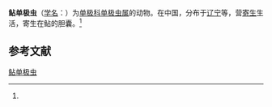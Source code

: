 {{Speciesbox
| name = 鲇单极虫
| status = 
| status_system = 
| image = 
| genus = Thelohanellus
| species = parasilurus
| authority = (Chen, 1998)<ref name='id9726'>{{cite web| url =http://www.bioinfo.cn/db05/BjdwSpecies.php?action=view&id=9726| title =鲇单极虫| work =《中国动物物种编目数据库》| publisher =中国科学院微生物研究所| author =中国科学院动物研究所| accessdate =2009-04-16| deadurl =yes| archiveurl =https://web.archive.org/web/20160305105308/http://www.bioinfo.cn/db05/BjdwSpecies.php?action=view&id=9726| archivedate =2016-03-05}}</ref>
}}

'''鲇单极虫'''（[[学名|学名]]：{{lang|la|''Thelohanellus parasilurus''}}）为[[单极科|单极科]][[单极虫属|单极虫属]]的动物。在中国，分布于[[辽宁|辽宁]]等，营[[寄生|寄生]]生活，寄生在鲇的胆囊。<ref name='id9726'/>

== 参考文献 ==
{{reflist}}

{{Wikispecies|Thelohanellus parasilurus}}

[[Category:单极虫属|鲇单极虫]]


{{Cnidarian-stub}}